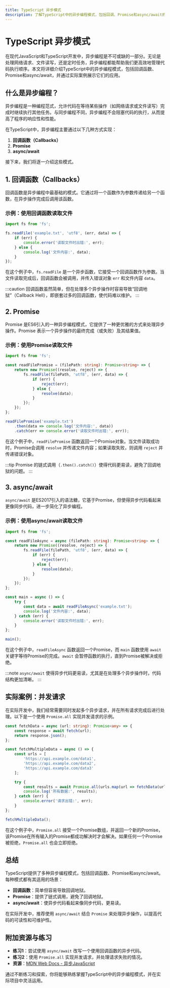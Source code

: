 ```yaml
---
title: TypeScript 异步模式
description: 了解TypeScript中的异步编程模式，包括回调、Promise和async/await的使用方法，以及如何在实际项目中应用这些模式。
---
```


# TypeScript 异步模式

在现代JavaScript和TypeScript开发中，异步编程是不可或缺的一部分。无论是处理网络请求、文件读写，还是定时任务，异步编程都能帮助我们更高效地管理代码执行顺序。本文将详细介绍TypeScript中的异步编程模式，包括回调函数、Promise和async/await，并通过实际案例展示它们的应用。

## 什么是异步编程？

异步编程是一种编程范式，允许代码在等待某些操作（如网络请求或文件读写）完成时继续执行其他任务。与同步编程不同，异步编程不会阻塞代码的执行，从而提高了程序的响应性和性能。

在TypeScript中，异步编程主要通过以下几种方式实现：

1. **回调函数（Callbacks）**
2. **Promise**
3. **async/await**

接下来，我们将逐一介绍这些模式。

## 1. 回调函数（Callbacks）

回调函数是异步编程中最基础的模式。它通过将一个函数作为参数传递给另一个函数，在异步操作完成后调用该函数。

### 示例：使用回调函数读取文件

```typescript
import fs from 'fs';

fs.readFile('example.txt', 'utf8', (err, data) => {
    if (err) {
        console.error('读取文件时出错:', err);
    } else {
        console.log('文件内容:', data);
    }
});
```

在这个例子中，`fs.readFile` 是一个异步函数，它接受一个回调函数作为参数。当文件读取完成后，回调函数会被调用，并传入错误对象 `err` 和文件内容 `data`。

:::caution
回调函数虽然简单，但在处理多个异步操作时容易导致“回调地狱”（Callback Hell），即嵌套过多的回调函数，使代码难以维护。
:::

## 2. Promise

Promise 是ES6引入的一种异步编程模式，它提供了一种更优雅的方式来处理异步操作。Promise 表示一个异步操作的最终完成（或失败）及其结果值。

### 示例：使用Promise读取文件

```typescript
import fs from 'fs';

const readFilePromise = (filePath: string): Promise<string> => {
    return new Promise((resolve, reject) => {
        fs.readFile(filePath, 'utf8', (err, data) => {
            if (err) {
                reject(err);
            } else {
                resolve(data);
            }
        });
    });
};

readFilePromise('example.txt')
    .then(data => console.log('文件内容:', data))
    .catch(err => console.error('读取文件时出错:', err));
```

在这个例子中，`readFilePromise` 函数返回一个Promise对象。当文件读取成功时，Promise会调用 `resolve` 并传递文件内容；如果读取失败，则调用 `reject` 并传递错误对象。

:::tip
Promise 的链式调用（`.then().catch()`）使得代码更易读，避免了回调地狱的问题。
:::

## 3. async/await

`async/await` 是ES2017引入的语法糖，它基于Promise，但使得异步代码看起来更像同步代码，进一步简化了异步编程。

### 示例：使用async/await读取文件

```typescript
import fs from 'fs';

const readFileAsync = async (filePath: string): Promise<string> => {
    return new Promise((resolve, reject) => {
        fs.readFile(filePath, 'utf8', (err, data) => {
            if (err) {
                reject(err);
            } else {
                resolve(data);
            }
        });
    });
};

const main = async () => {
    try {
        const data = await readFileAsync('example.txt');
        console.log('文件内容:', data);
    } catch (err) {
        console.error('读取文件时出错:', err);
    }
};

main();
```

在这个例子中，`readFileAsync` 函数返回一个Promise，而 `main` 函数使用 `await` 关键字等待Promise的完成。`await` 会暂停函数的执行，直到Promise被解决或拒绝。

:::note
`async/await` 使得异步代码更易读，尤其是在处理多个异步操作时，代码结构更加清晰。
:::

## 实际案例：并发请求

在实际开发中，我们经常需要同时发起多个异步请求，并在所有请求完成后进行处理。以下是一个使用 `Promise.all` 实现并发请求的示例。

```typescript
const fetchData = async (url: string): Promise<any> => {
    const response = await fetch(url);
    return response.json();
};

const fetchMultipleData = async () => {
    const urls = [
        'https://api.example.com/data1',
        'https://api.example.com/data2',
        'https://api.example.com/data3'
    ];

    try {
        const results = await Promise.all(urls.map(url => fetchData(url)));
        console.log('所有数据:', results);
    } catch (err) {
        console.error('请求出错:', err);
    }
};

fetchMultipleData();
```

在这个例子中，`Promise.all` 接受一个Promise数组，并返回一个新的Promise，该Promise在所有输入的Promise都成功解决时才会解决。如果任何一个Promise被拒绝，`Promise.all` 也会立即拒绝。

## 总结

TypeScript提供了多种异步编程模式，包括回调函数、Promise和async/await。每种模式都有其适用的场景：

- **回调函数**：简单但容易导致回调地狱。
- **Promise**：提供了链式调用，避免了回调地狱。
- **async/await**：使异步代码看起来像同步代码，更易读。

在实际开发中，推荐使用 `async/await` 结合 `Promise` 来处理异步操作，以提高代码的可读性和可维护性。

## 附加资源与练习

- **练习1**：尝试使用 `async/await` 改写一个使用回调函数的异步代码。
- **练习2**：使用 `Promise.all` 实现并发请求，并处理请求失败的情况。
- **资源**：[MDN Web Docs - 异步JavaScript](https://developer.mozilla.org/zh-CN/docs/Learn/JavaScript/Asynchronous)

通过不断练习和探索，你将能够熟练掌握TypeScript中的异步编程模式，并在实际项目中灵活运用。